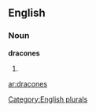 ==English==

===Noun===
'''dracones'''

# {{plural of|[[dracone]]}}

[[Category:English plurals]]

[[ar:dracones]]